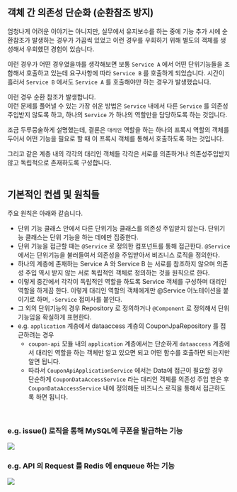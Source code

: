 ## 객체 간 의존성 단순화 (순환참조 방지)
엄청나게 어려운 이야기는 아니지만, 실무에서 유지보수를 하는 중에 기능 추가 시에 순환참조가 발생하는 경우가 가끔씩 있었고 이런 경우를 우회하기 위해 별도의 객체를 생성해서 우회했던 경험이 있습니다.<br/>

이런 경우가 어떤 경우였을까를 생각해보면 보통 `Service A` 에서 어떤 단위기능들을 조합해서 호출하고 있는데 요구사항에 따라 `Service B` 를 호출하게 되었습니다. 시간이 흘러서 `Service B` 에서도 `Service A` 를 호출해야만 하는 경우가 발생했습니다.<br/>

이런 경우 순환 참조가 발생합니다.<br/>
이런 문제를 풀어낼 수 있는 가장 쉬운 방법은 `Service` 내에서 다른 `Service` 를 의존성 주입받지 않도록 하고, 하나의 `Service` 가 하나의 역할만을 담당하도록 하는 것입니다.<br/>

조금 두루뭉술하게 설명했는데, 결론은 `대리인` 역할을 하는 하나의 프록시 역할의 객체를 두어서 어떤 기능을 필요로 할 때 이 프록시 객체를 통해서 호출하도록 하는 것입니다.<br/>

그리고 같은 계층 내의 각각의 대리인 객체들 각각은 서로를 의존하거나 의존성주입받지 않고 독립적으로 존재하도록 구성합니다.<br/>
<br/>


## 기본적인 컨셉 및 원칙들
주요 원칙은 아래와 같습니다. 
- 단위 기능 클래스 안에서 다른 단위기능 클래스를 의존성 주입받지 않는다. 단위기능 클래스는 단위 기능을 하는 데에만 집중한다.
- 단위 기능을 접근할 때는 `@Service` 로 정의한 컴포넌트를 통해 접근한다. `@Service` 에서는 단위기능을 불러들여서 의존성을 주입받아서 비즈니스 로직을 정의한다. 
- 하나의 계층에 존재하는 Service A 와 Service B 는 서로를 참조하지 않으며 의존성 주입 역시 받지 않는 서로 독립적인 객체로 정의하는 것을 원칙으로 한다.
- 이렇게 중간에서 각각이 독립적인 역할을 하도록 Service 객체를 구성하며 대리인 역할을 하게끔 한다. 이렇게 대리인 역할의 객체에게만 @Service 어노테이션을 붙이기로 하며, `-Service` 접미사를 붙인다. 
- 그 외의 단위기능의 경우 Repository 로 정의하거나 `@Component` 로 정의해서 단위 기능임을 확실하게 표현한다.
- e.g. `application` 계층에서 dataaccess 계층의 CouponJpaRepository 를 접근하려는 경우
  - `coupon-api` 모듈 내의 `application` 계층에서는 단순하게 `dataaccess` 계층에서 대리인 역할을 하는 객체만 알고 있으면 되고 어떤 함수를 호출하면 되는지만 알면 됩니다.
  - 따라서 `CouponApiApplicationService` 에서는 Data에 접근이 필요할 경우 단순하게 `CouponDataAccessService` 라는 대리인 객체를 의존성 주입 받은 후 `CouponDataAccessService` 내에 정의해둔 비즈니스 로직을 통해서 접근하도록 하면 됩니다.
<br/>

### e.g. issue() 로직을 통해 MySQL에 쿠폰을 발급하는 기능
![](./img/SIMPLIFY-OBJECT-DEPENDENCY/1.png)
<br/>


### e.g. API 의 Request 를 Redis 에 enqueue 하는 기능 
![](./img/SIMPLIFY-OBJECT-DEPENDENCY/2.png)
<br/>

